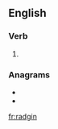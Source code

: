==English==

===Verb===
{{head|en|present participle}}

# {{present participle of|radge|lang=en|nocat=1}}

===Anagrams===
* {{l|en|daring}}
* {{l|en|gradin}}

[[fr:radgin]]